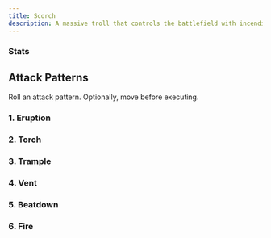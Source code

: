 ```yaml
---
title: Scorch
description: A massive troll that controls the battlefield with incendiary weapons.
---
```



### Stats

<FrameBlock
    size="2"
    armor="6"
    power="2"
    cybersecurity="4"
    cyberattack="1d4"
    sensors="12"
    hp="32"
    speed="3"
    heatCap="16"
    repairCap="0"
    torque="+4"
    maneuver="-4"
    systems="+0"
    engineering="+4"
    details="Immune to fire damage. Targets that start their turn adjacent to the Scorch take 1d4 heat."
    description="A massive troll that controls the battlefield with incendiary weapons." />

## Attack Patterns

Roll an attack pattern. Optionally, move before executing.

### 1. Eruption

<MountBlock
    tags="Cannon, Incendiary, Arcing"
    range="20"
    flame="1d8"
    details="This attack can target 2d4 unique hexes on the battlefield. Every unoccupied hex targeted creates a zone until the end of your next turn. The zone is difficult terrain and any character who enters a hex in the zone or starts their turn there takes 2 heat and 4 AP incendiary damage." />

### 2. Torch

<MountBlock
    tags="Cannon, Incendiary"
    range="3"
    blast="2"
    flame="3d4"
    details="Every hex in the attack creates a zone that lasts until the end of your next turn. Any character who enters a hex in the zone or starts their turn there takes 2 heat and 4 AP incendiary damage." />

### 3. Trample

<MountBlock
    tags="Melee, Incendiary"
    line="10"
    flame="1d8"
    details="Move up to ten hexes in the direction of the attack. Every hex in the attack creates a zone that lasts until the end of your next turn. Any character who enters a hex in the zone or starts their turn there takes 2 heat and 4 AP incendiary damage."
    details2="May attempt a grapple prior to the attack. If successful, drag the target with you when you move." />

### 4. Vent

<MountBlock
    tags="Melee, Incendiary"
    burst="2"
    flame="1d4"
    heat="4"
    details="Reduce heat to 0." />

### 5. Beatdown

<MountBlock
    tags="Melee, Incendiary, Knockback 2"
    threat="2"
    flame="1d8"
    heat="2"
    details="Targets hit by the attack fall prone." />

### 6. Fire

<MountBlock
    tags="Cannon, Incendiary"
    range="6"
    flame="1d4"
    heat="1"
    details="If you target an unoccupied hex, this weapon leaves behind a thermal zone until the end of your next turn. Any character who enters the hex or starts their turn there takes 2 heat and 4 AP incendiary damage." />